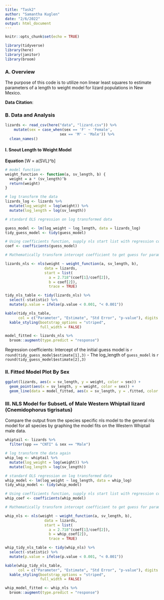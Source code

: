 ```yaml
---
title: "Task2"
author: "Samantha Kuglen"
date: "2/6/2022"
output: html_document
---
```


```r
knitr::opts_chunk$set(echo = TRUE)

library(tidyverse)
library(here)
library(janitor)
library(broom)
```

### A. Overview
The purpose of this code is to utilize non linear least squares to estimate parameters of a length to weight model for lizard populations in New Mexico.


**Data Citation**: 

### B. Data and Analysis
```r
lizards <- read_csv(here("data", "lizard.csv")) %>% 
    mutate(sex = case_when(sex == 'F' ~ 'Female',
                         sex == 'M' ~ 'Male')) %>% 
  clean_names()
```

#### I. Snout Length to Weight Model 

**Equation**
\[W = a(SVL)^b\]

```r
# model function
weight_function <- function(a, sv_length, b) {
  weight = a * (sv_length)^b
  return(weight)
}

# log transform the data
lizards_log <- lizards %>% 
  mutate(log_weight = log(weight)) %>% 
  mutate(log_length = log(sv_length))

# standard OLS regression on log transformed data

guess_model <- lm(log_weight ~ log_length, data = lizards_log)
tidy_guess_model <- tidy(guess_model)

# Using coefficients function, supply nls start list with regression coefficients
coef <- coefficients(guess_model)

# Mathematically transform intercept coefficient to get guess for parameter a

lizards_nls <- nls(weight ~ weight_function(a, sv_length, b),
                  data = lizards,
                  start = list(
                    a = 2.718^(coef[1]/coef[2]),
                    b = coef[2]),
                    trace = TRUE)

tidy_nls_table <- tidy(lizards_nls) %>% 
  select(-statistic) %>% 
  mutate(p.value = ifelse(p.value < 0.001, "< 0.001"))

kable(tidy_nls_table,
      col = c("Parameter", "Estimate", "Std Error", "p-value"), digits = 5) %>% 
  kable_styling(bootstrap_options = "striped", 
                full_width = FALSE)

model_fitted <- lizards_nls %>% 
  broom::augment(type.predict = "response")

```
Regression coefficients: Intercept of the initial guess model is `r round(tidy_guess_model$estimate[1],3)`
- The log_length of `guess_model` is `r round(tidy_guess_model$estimate[2],3)`

### II. Fitted Model Plot By Sex 

```r

ggplot(lizards, aes(x = sv_length, y = weight, color = sex)) + 
  geom_point(aes(x = sv_length, y = weight, color = sex)) +
  geom_line(data = model_fitted, aes(x = sv_length, y = .fitted, color = "Model Predictions"))

```
### III. NLS Model for SubsetL of Male Western Whiptail lizard (Cnemidophorus tigrisatus)
Compare the output from the species specific nls model to the general nls model for all species by graphing the model fits on the Western Whiptail male data. 
```r
whiptail <- lizards %>% 
  filter(spp == "CNTI" & sex == "Male")

# log transform the data again
whip_log <- whiptail %>% 
  mutate(log_weight = log(weight)) %>% 
  mutate(log_length = log(sv_length))

# standard OLS regression on log transformed data
whip_model <- lm(log_weight ~ log_length, data = whip_log)
tidy_whip_model <- tidy(whip_model)

# Using coefficients function, supply nls start list with regression coefficients
whip_coef <- coefficients(whip_model)

# Mathematically transform intercept coefficient to get guess for parameter a

whip_nls <- nls(weight ~ weight_function(a, sv_length, b),
                  data = lizards,
                  start = list(
                    a = 2.718^(coef[1]/coef[2]),
                    b = whip_coef[2]),
                    trace = TRUE)

whip_tidy_nls_table <- tidy(whip_nls) %>% 
  select(-statistic) %>% 
  mutate(p.value = ifelse(p.value < 0.001, "< 0.001"))

kable(whip_tidy_nls_table,
      col = c("Parameter", "Estimate", "Std Error", "p-value"), digits = 5) %>% 
  kable_styling(bootstrap_options = "striped", 
                full_width = FALSE)

whip_model_fitted <- whip_nls %>% 
  broom::augment(type.predict = "response")
```

